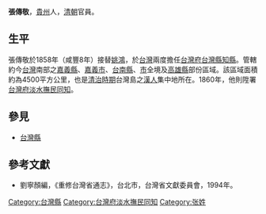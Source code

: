 '''張傳敬'''，[[貴州|貴州]]人，[[清朝|清朝]]官員。

== 生平 ==
張傳敬於1858年（咸豐8年）接替[[姚鴻|姚鴻]]，於[[台灣|台灣]]兩度擔任[[台灣府|台灣府]][[台灣縣|台灣縣]][[知縣|知縣]]。管轄約今[[台灣|台灣]]南部之[[嘉義縣|嘉義縣]]、[[嘉義市|嘉義市]]、[[台南縣|台南縣]]、[[台南市|市]]全境及[[高雄縣|高雄縣]]部份區域。該區域面積約為4500平方公里，也是[[台灣清治時期|清治時期]]台灣島之[[漢人|漢人]]集中地所在。1860年，他則陞署[[台灣府淡水撫民同知|台灣府淡水撫民同知]]。

==參見==
*[[台灣縣|台灣縣]]

==參考文獻==
*劉寧顏編，《重修台灣省通志》，台北市，台灣省文獻委員會，1994年。

{{start box}}
{{s-off}}
{{s-before|[[姚鴻|姚鴻]]}}
{{s-title|[[台灣府|台灣府]][[台灣縣|台灣縣]][[知縣|知縣]] |1858年上任}}
{{s-after|[[王衢|王衢]]}}
{{s-before|[[章覲文|章覲文]]}}
{{s-title|[[台灣府|台灣府]][[台灣縣|台灣縣]][[知縣|知縣]] |1863年上任}}
{{s-after|[[白鷺卿|白鷺卿]]}}
{{s-before|[[甯長敬|甯長敬]]}}
{{s-title|[[台灣府淡水撫民同知|台灣府淡水撫民同知]]|1860年上任}}
{{s-after|[[秋曰覲|秋曰覲]]}}
{{end box}}

[[Category:台灣縣|Category:台灣縣]]
[[Category:台灣府淡水撫民同知|Category:台灣府淡水撫民同知]]
[[Category:张姓|Category:张姓]]